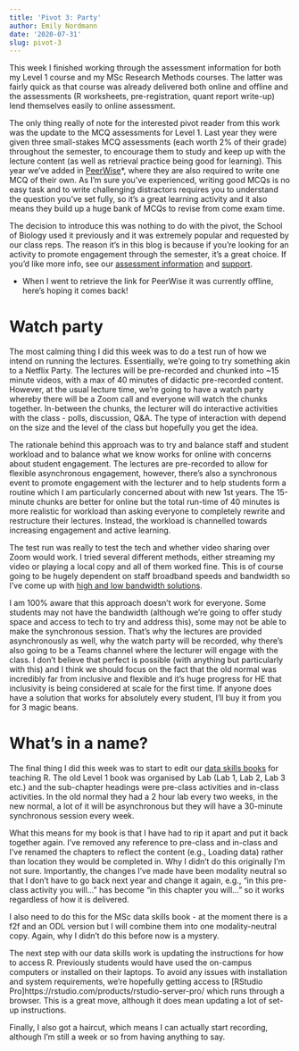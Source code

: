 ```yaml
---
title: 'Pivot 3: Party'
author: Emily Nordmann
date: '2020-07-31'
slug: pivot-3
---
```


This week I finished working through the assessment information for both my Level 1 course and my MSc Research Methods courses. The latter was fairly quick as that course was already delivered both online and offline and the assessments (R worksheets, pre-registration, quant report write-up) lend themselves easily to online assessment.

The only thing really of note for the interested pivot reader from this work was the update to the MCQ assessments for Level 1. Last year they were given three small-stakes MCQ assessments (each worth 2% of their grade) throughout the semester, to encourage them to study and keep up with the lecture content (as well as retrieval practice being good for learning). This year we've added in [PeerWise](https://peerwise.cs.auckland.ac.nz/)*, where they are also required to write one MCQ of their own. As I'm sure you've experienced, writing good MCQs is no easy task and to write challenging distractors requires you to understand the question you've set fully, so it's a great learning activity and it also means they build up a huge bank of MCQs to revise from come exam time.

The decision to introduce this was nothing to do with the pivot, the School of Biology used it previously and it was extremely popular and requested by our class reps. The reason it's in this blog is because if you're looking for an  activity to promote engagement through the semester, it's a great choice. If you'd like more info, see our [assessment information](https://sway.office.com/RnxqSvogLgH0UEIn?ref=Link) and [support](https://sway.office.com/XWwc4wd1Hcm38jkc?ref=Link).

* When I went to retrieve the link for PeerWise it was currently offline, here's hoping it comes back!

# Watch party

The most calming thing I did this week was to do a test run of how we intend on running the lectures. Essentially, we're going to try something akin to a Netflix Party. The lectures will be pre-recorded and chunked into ~15 minute videos, with a max of 40 minutes of didactic pre-recorded content. However, at the usual lecture time, we're going to have a watch party whereby there will be a Zoom call and everyone will watch the chunks together. In-between the chunks, the lecturer will do interactive activities with the class - polls, discussion, Q&A. The type of interaction with depend on the size and the level of the class but hopefully you get the idea.

The rationale behind this approach was to try and balance staff and student workload and to balance what we know works for online with concerns about student engagement. The lectures are pre-recorded to allow for flexible asynchronous engagement, however, there's also a synchronous event to promote engagement with the lecturer and to help students form a routine which I am particularly concerned about with new 1st years. The 15-minute chunks are better for online but the total run-time of 40 minutes is more realistic for workload than asking everyone to completely rewrite and restructure their lectures. Instead, the workload is channelled towards increasing engagement and active learning.

The test run was really to test the tech and whether video sharing over Zoom would work. I tried several different methods, either streaming my video or playing a local copy and all of them worked fine. This is of course going to be hugely dependent on staff broadband speeds and bandwidth so I've come up with [high and low bandwidth solutions](https://gla-my.sharepoint.com/:w:/g/personal/emily_nordmann_glasgow_ac_uk/EXB_1AXHTfZNpBxmvg_lrjcBXbVQc2pFXKmWVDO5pS1coA?e=KWhQGr).

I am 100% aware that this approach doesn't work for everyone. Some students may not have the bandwidth (although we're going to offer study space and access to tech to try and address this), some may not be able to make the synchronous session. That's why the lectures are provided asynchronously as well, why the watch party will be recorded, why there's also going to be a Teams channel where the lecturer will engage with the class. I don't believe that perfect is possible (with anything but particularly with this) and I think we should focus on the fact that the old normal was incredibly far from inclusive and flexible and it's huge progress for HE that inclusivity is being considered at scale for the first time. If anyone does have a solution that works for absolutely every student, I'll buy it from you for 3 magic beans.

# What's in a name?

The final thing I did this week was to start to edit our [data skills books](https://psyteachr.github.io/ug1-practical/) for teaching R. The old Level 1 book was organised by Lab (Lab 1, Lab 2, Lab 3 etc.) and the sub-chapter headings were pre-class activities and in-class activities. In the old normal they had a 2 hour lab every two weeks, in the new normal, a lot of it will be asynchronous but they will have a 30-minute synchronous session every week.

What this means for my book is that I have had to rip it apart and put it back together again. I've removed any reference to pre-class and in-class and I've renamed the chapters to reflect the content (e.g., Loading data) rather than location they would be completed in. Why I didn't do this originally I'm not sure. Importantly, the changes I've made have been modality neutral so that I don't have to go back next year and change it again, e.g., "in this pre-class activity you will..." has become "in this chapter you will..." so it works regardless of how it is delivered.

I also need to do this for the MSc data skills book - at the moment there is a f2f and an ODL version but I will combine them into one modality-neutral copy. Again, why I didn't do this before now is a mystery.

The next step with our data skills work is updating the instructions for how to access R. Previously students would have used the on-campus computers or installed on their laptops. To avoid any issues with installation and system requirements, we're hopefully getting access to [RStudio Pro]https://rstudio.com/products/rstudio-server-pro/ which runs through a browser. This is a great move, although it does mean updating a lot of set-up instructions.

Finally, I also got a haircut, which means I can actually start recording, although I'm still a week or so from having anything to say.
